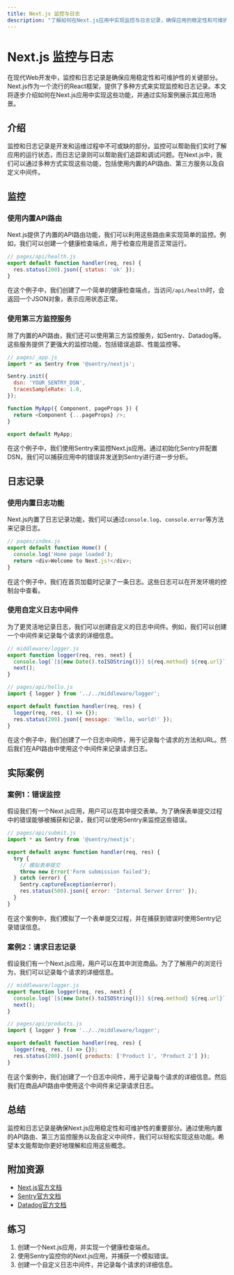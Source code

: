 ```yaml
---
title: Next.js 监控与日志
description: "了解如何在Next.js应用中实现监控与日志记录，确保应用的稳定性和可维护性。"
---
```


# Next.js 监控与日志

在现代Web开发中，监控和日志记录是确保应用稳定性和可维护性的关键部分。Next.js作为一个流行的React框架，提供了多种方式来实现监控和日志记录。本文将逐步介绍如何在Next.js应用中实现这些功能，并通过实际案例展示其应用场景。

## 介绍

监控和日志记录是开发和运维过程中不可或缺的部分。监控可以帮助我们实时了解应用的运行状态，而日志记录则可以帮助我们追踪和调试问题。在Next.js中，我们可以通过多种方式实现这些功能，包括使用内置的API路由、第三方服务以及自定义中间件。

## 监控

### 使用内置API路由

Next.js提供了内置的API路由功能，我们可以利用这些路由来实现简单的监控。例如，我们可以创建一个健康检查端点，用于检查应用是否正常运行。

```javascript
// pages/api/health.js
export default function handler(req, res) {
  res.status(200).json({ status: 'ok' });
}
```

在这个例子中，我们创建了一个简单的健康检查端点，当访问`/api/health`时，会返回一个JSON对象，表示应用状态正常。

### 使用第三方监控服务

除了内置的API路由，我们还可以使用第三方监控服务，如Sentry、Datadog等。这些服务提供了更强大的监控功能，包括错误追踪、性能监控等。

```javascript
// pages/_app.js
import * as Sentry from '@sentry/nextjs';

Sentry.init({
  dsn: 'YOUR_SENTRY_DSN',
  tracesSampleRate: 1.0,
});

function MyApp({ Component, pageProps }) {
  return <Component {...pageProps} />;
}

export default MyApp;
```

在这个例子中，我们使用Sentry来监控Next.js应用。通过初始化Sentry并配置DSN，我们可以捕获应用中的错误并发送到Sentry进行进一步分析。

## 日志记录

### 使用内置日志功能

Next.js内置了日志记录功能，我们可以通过`console.log`、`console.error`等方法来记录日志。

```javascript
// pages/index.js
export default function Home() {
  console.log('Home page loaded');
  return <div>Welcome to Next.js!</div>;
}
```

在这个例子中，我们在首页加载时记录了一条日志。这些日志可以在开发环境的控制台中查看。

### 使用自定义日志中间件

为了更灵活地记录日志，我们可以创建自定义的日志中间件。例如，我们可以创建一个中间件来记录每个请求的详细信息。

```javascript
// middleware/logger.js
export function logger(req, res, next) {
  console.log(`[${new Date().toISOString()}] ${req.method} ${req.url}`);
  next();
}

// pages/api/hello.js
import { logger } from '../../middleware/logger';

export default function handler(req, res) {
  logger(req, res, () => {});
  res.status(200).json({ message: 'Hello, world!' });
}
```

在这个例子中，我们创建了一个日志中间件，用于记录每个请求的方法和URL。然后我们在API路由中使用这个中间件来记录请求日志。

## 实际案例

### 案例1：错误监控

假设我们有一个Next.js应用，用户可以在其中提交表单。为了确保表单提交过程中的错误能够被捕获和记录，我们可以使用Sentry来监控这些错误。

```javascript
// pages/api/submit.js
import * as Sentry from '@sentry/nextjs';

export default async function handler(req, res) {
  try {
    // 模拟表单提交
    throw new Error('Form submission failed');
  } catch (error) {
    Sentry.captureException(error);
    res.status(500).json({ error: 'Internal Server Error' });
  }
}
```

在这个案例中，我们模拟了一个表单提交过程，并在捕获到错误时使用Sentry记录错误信息。

### 案例2：请求日志记录

假设我们有一个Next.js应用，用户可以在其中浏览商品。为了了解用户的浏览行为，我们可以记录每个请求的详细信息。

```javascript
// middleware/logger.js
export function logger(req, res, next) {
  console.log(`[${new Date().toISOString()}] ${req.method} ${req.url}`);
  next();
}

// pages/api/products.js
import { logger } from '../../middleware/logger';

export default function handler(req, res) {
  logger(req, res, () => {});
  res.status(200).json({ products: ['Product 1', 'Product 2'] });
}
```

在这个案例中，我们创建了一个日志中间件，用于记录每个请求的详细信息。然后我们在商品API路由中使用这个中间件来记录请求日志。

## 总结

监控和日志记录是确保Next.js应用稳定性和可维护性的重要部分。通过使用内置的API路由、第三方监控服务以及自定义中间件，我们可以轻松实现这些功能。希望本文能帮助你更好地理解和应用这些概念。

## 附加资源

- [Next.js官方文档](https://nextjs.org/docs)
- [Sentry官方文档](https://docs.sentry.io/)
- [Datadog官方文档](https://docs.datadoghq.com/)

## 练习

1. 创建一个Next.js应用，并实现一个健康检查端点。
2. 使用Sentry监控你的Next.js应用，并捕获一个模拟错误。
3. 创建一个自定义日志中间件，并记录每个请求的详细信息。
